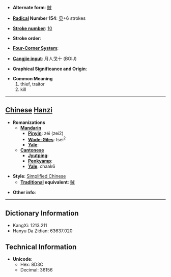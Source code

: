 * '''Alternate form''': [[賊]]

* '''[[Wiktionary:Chinese radical index| Radical]] Number 154''': [[Wiktionary:Chinese radical index 贝|贝]]+6 strokes

* '''[[Wiktionary:Chinese total strokes index|Stroke number]]''': [[Wiktionary:Chinese total strokes index 10|10]]

* '''Stroke order''': 

* '''[[Wiktionary:Chinese four corner index|Four-Corner System]]''': 

* '''[[Wiktionary:Chinese Cangjie index|Cangjie input]]''': 月人戈十 (BOIJ)

* '''Graphical Significance and Origin''': 

* '''Common Meaning'''
*#thief, traitor
*# kill


----

== [[Chinese]] [[Hanzi]] ==

* '''Romanizations'''
** '''[[Mandarin]]'''
*** '''[[Pinyin]]''': zéi (zei2)
*** '''[[Wade-Giles]]''': tsei<sup>2</sup>
*** '''[[Yale]]''': 
** '''[[Cantonese]]'''
*** '''[[Jyutping]]''':
*** '''[[Penkyamp]]''': 
*** '''[[Yale]]''': chaak6

* '''Style''': [[Simplified Chinese]] 
** '''[[Traditional Chinese|Traditional]] equivalent''': [[賊]]

* '''Other info''': 

----

== Dictionary Information ==

* KangXi: 1213.211
* Hanyu Da Zidian: 63637.020

== Technical Information ==

* '''Unicode''':
** Hex: 8D3C
** Decimal: 36156
